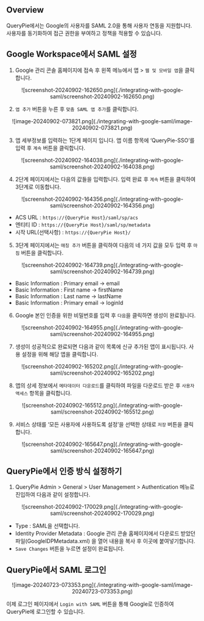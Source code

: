 ## Overview

QueryPie에서는 Google의 사용자를 SAML 2.0을 통해 사용자 연동을 지원합니다. 사용자를 동기화하여 접근 권한을 부여하고 정책을 적용할 수 있습니다.


## Google Workspace에서 SAML 설정

1. Google 관리 콘솔 홈페이지에 접속 후 왼쪽 메뉴에서 앱 &gt; `웹 및 모바일 앱`을 클릭합니다.
<p align="center">
![screenshot-20240902-162650.png](./integrating-with-google-saml/screenshot-20240902-162650.png)
</p>


2. `앱 추가` 버튼을 누른 후 `맞춤 SAML 앱 추가`를 클릭합니다.
<p align="center">
![image-20240902-073821.png](./integrating-with-google-saml/image-20240902-073821.png)
</p>


3. 앱 세부정보를 입력하는 1단계 페이지 입니다. 앱 이름 항목에 ‘QueryPie-SSO’를 입력 후 `계속` 버튼을 클릭합니다.
<p align="center">
![screenshot-20240902-164038.png](./integrating-with-google-saml/screenshot-20240902-164038.png)
</p>


4. 2단계 페이지에서는 다음의 값들을 입력합니다. 입력 완료 후 `계속` 버튼을 클릭하여 3단계로 이동합니다.
<p align="center">
![screenshot-20240902-164356.png](./integrating-with-google-saml/screenshot-20240902-164356.png)
</p>

* ACS URL : `https://{QueryPie Host}/saml/sp/acs` 
* 엔티티 ID : `https://{QueryPie Host}/saml/sp/metadata` 
* 시작 URL(선택사항) : `https://{QueryPie Host}/`


5. 3단계 페이지에서는 `매칭 추가` 버튼을 클릭하여 다음의 네 가지 값을 모두 입력 후 `마침` 버튼을 클릭합니다.
<p align="center">
![screenshot-20240902-164739.png](./integrating-with-google-saml/screenshot-20240902-164739.png)
</p>

* Basic Information : Primary email → email
* Basic Information : First name → firstName
* Basic Information : Last name → lastName
* Basic Information : Primary email → loginId


6. Google 본인 인증을 위한 비밀번호를 입력 후 `다음`을 클릭하면 생성이 완료됩니다.
<p align="center">
![screenshot-20240902-164955.png](./integrating-with-google-saml/screenshot-20240902-164955.png)
</p>


7. 생성이 성공적으로 완료되면 다음과 같이 목록에 신규 추가된 앱이 표시됩니다. 사용 설정을 위해 해당 앱을 클릭합니다.
<p align="center">
![screenshot-20240902-165202.png](./integrating-with-google-saml/screenshot-20240902-165202.png)
</p>


8. 앱의 상세 정보에서 `메타데이터 다운로드`를 클릭하여 파일을 다운로드 받은 후 `사용자 액세스` 항목을 클릭합니다.
<p align="center">
![screenshot-20240902-165512.png](./integrating-with-google-saml/screenshot-20240902-165512.png)
</p>


9. 서비스 상태를 ‘모든 사용자에 사용하도록 설정’을 선택한 상태로 `저장` 버튼을 클릭합니다.
<p align="center">
![screenshot-20240902-165647.png](./integrating-with-google-saml/screenshot-20240902-165647.png)
</p>


## QueryPie에서 인증 방식 설정하기

1. QueryPie Admin &gt; General &gt; User Management &gt; Authentication 메뉴로 진입하여 다음과 같이 설정합니다.
<p align="center">
![screenshot-20240902-170029.png](./integrating-with-google-saml/screenshot-20240902-170029.png)
</p>

* Type : SAML을 선택합니다. 
* Identity Provider Metadata : Google 관리 콘솔 홈페이지에서 다운로드 받았던 파일(GoogleIDPMetadata.xml) 을 열어 내용을 복사 후 이곳에 붙여넣기합니다. 
* `Save Changes` 버튼을 누르면 설정이 완료됩니다. 


## QueryPie에서 SAML 로그인

<p align="center">
![image-20240723-073353.png](./integrating-with-google-saml/image-20240723-073353.png)
</p>

이제 로그인 페이지에서 `Login with SAML` 버튼을 통해 Google로 인증하여 QueryPie에 로그인할 수 있습니다.


